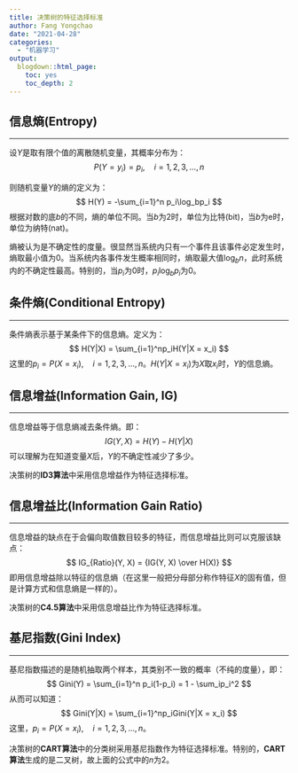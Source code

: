 ```yaml
---
title: 决策树的特征选择标准
author: Fang Yongchao
date: "2021-04-28"
categories:
  - "机器学习"
output:
  blogdown::html_page:
    toc: yes
    toc_depth: 2
---
```


## 信息熵(Entropy)

--------------------------

设$Y$是取有限个值的离散随机变量，其概率分布为：
$$
P(Y = y_i) = p_i,\quad i = 1, 2, 3, ..., n
$$

则随机变量$Y$的熵的定义为：
$$
H(Y) = -\sum_{i=1}^n p_i\log_bp_i
$$
根据对数的底$b$的不同，熵的单位不同。当$b$为2时，单位为比特(bit)，当$b$为e时，单位为纳特(nat)。

熵被认为是不确定性的度量。很显然当系统内只有一个事件且该事件必定发生时，熵取最小值为0。当系统内各事件发生概率相同时，熵取最大值$\log_bn$，此时系统内的不确定性最高。特别的，当$p_i$为0时，$p_i \log_bp_i$为0。

## 条件熵(Conditional Entropy)

--------------------------

条件熵表示基于某条件下的信息熵。定义为：
$$
H(Y|X) = \sum_{i=1}^np_iH(Y|X = x_i)
$$
这里的$p_i=P(X = x_i),\quad i = 1,2,3,...,n$。$H(Y|X = x_i)$为$X$取$x_i$时，$Y$的信息熵。


## 信息增益(Information Gain, IG)

--------------------------

信息增益等于信息熵减去条件熵。即：
$$
IG(Y, X) = H(Y) - H(Y|X)
$$
可以理解为在知道变量$X$后，$Y$的不确定性减少了多少。

决策树的**ID3算法**中采用信息增益作为特征选择标准。

## 信息增益比(Information Gain Ratio)

--------------------------

信息增益的缺点在于会偏向取值数目较多的特征，而信息增益比则可以克服该缺点：
$$
IG_{Ratio}(Y, X) = {IG(Y, X) \over H(X)}
$$
即用信息增益除以特征的信息熵（在这里一般把分母部分称作特征$X$的固有值，但是计算方式和信息熵是一样的）。

决策树的**C4.5算法**中采用信息增益比作为特征选择标准。

## 基尼指数(Gini Index)

--------------------------

基尼指数描述的是随机抽取两个样本，其类别不一致的概率（不纯的度量），即：
$$
Gini(Y) = \sum_{i=1}^n p_i(1-p_i) = 1 - \sum_ip_i^2
$$
从而可以知道：
$$
Gini(Y|X) = \sum_{i=1}^np_iGini(Y|X = x_i)
$$
这里，$p_i=P(X = x_i),\quad i = 1,2,3,...,n$。

决策树的**CART算法**中的分类树采用基尼指数作为特征选择标准。特别的，**CART算法**生成的是二叉树，故上面的公式中的$n$为2。